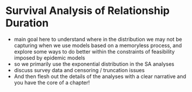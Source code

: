 # Survival Analysis of Relationship Duration {#surv}

* main goal here to understand where in the distribution we may not be capturing when we use models based on a memoryless process, and explore some ways to do better within the constraints of feasibility imposed by epidemic models
* so we primarily use the exponential distribution in the SA analyses
* discuss survey data and censoring / truncation issues
* 
And then flesh out the details of the analyses with a clear narrative and you have the core of a chapter!
